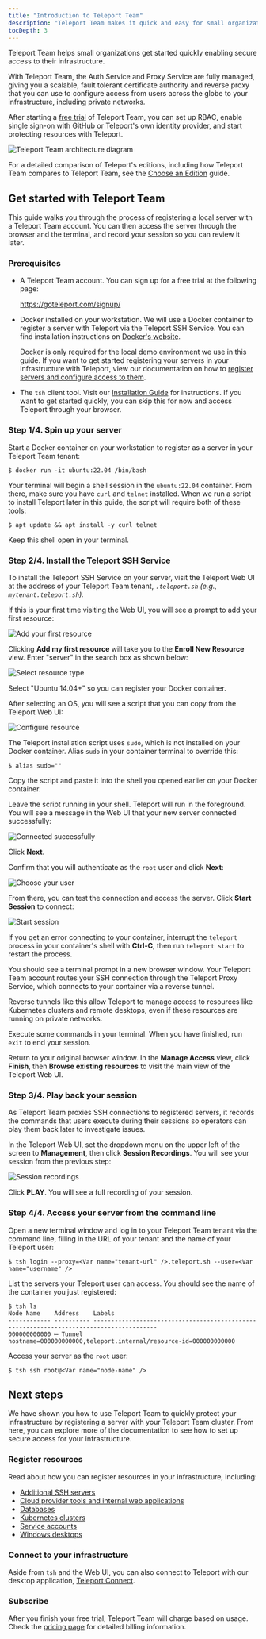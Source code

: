```yaml
---
title: "Introduction to Teleport Team"
description: "Teleport Team makes it quick and easy for small organizations set up secure RBAC for their infrastructure."
tocDepth: 3
---
```


Teleport Team helps small organizations get started quickly enabling secure
access to their infrastructure. 

With Teleport Team, the Auth Service and Proxy Service are fully managed, giving
you a scalable, fault tolerant certificate authority and reverse proxy that you
can use to configure access from users across the globe to your infrastructure,
including private networks.

After starting a [free trial](https://goteleport.com/signup) of Teleport Team,
you can set up RBAC, enable single sign-on with GitHub or Teleport's own
identity provider, and start protecting resources with Teleport.

![Teleport Team architecture diagram](../../img/team-diagram.png)

<Notice type="tip">

For a detailed comparison of Teleport's editions, including how Teleport Team
compares to Teleport Team, see the [Choose an Edition](introduction.mdx) guide.

</Notice>

## Get started with Teleport Team

This guide walks you through the process of registering a local server with a
Teleport Team account. You can then access the server through the browser and
the terminal, and record your session so you can review it later.

### Prerequisites

- A Teleport Team account. You can sign up for a free trial at the following
  page:

  https://goteleport.com/signup/

- Docker installed on your workstation. We will use a Docker container to
  register a server with Teleport via the Teleport SSH Service. You can find
  installation instructions on [Docker's
  website](https://docs.docker.com/get-docker/).

  <Notice type="tip">

  Docker is only required for the local demo environment we use in this guide.
  If you want to get started registering your servers in your infrastructure
  with Teleport, view our documentation on how to [register servers and
  configure access to them](../server-access/introduction.mdx).

  </Notice>

- The `tsh` client tool. Visit our [Installation Guide](../installation.mdx)
  for instructions. If you want to get started quickly, you can skip this for
  now and access Teleport through your browser.

### Step 1/4. Spin up your server

Start a Docker container on your workstation to register as a server in your
Teleport Team tenant:

```code
$ docker run -it ubuntu:22.04 /bin/bash
```

Your terminal will begin a shell session in the `ubuntu:22.04` container. From
there, make sure you have `curl` and `telnet` installed. When we run a script to
install Teleport later in this guide, the script will require both of these
tools:

```code
$ apt update && apt install -y curl telnet
```

Keep this shell open in your terminal.

### Step 2/4. Install the Teleport SSH Service

To install the Teleport SSH Service on your server, visit the Teleport Web UI at
the address of your Teleport Team tenant, <Var name="tenant-url"/>`.teleport.sh`
(e.g., `mytenant.teleport.sh`). 

If this is your first time visiting the Web UI, you will see a prompt to add
your first resource: 

![Add your first
resource](../../img/cloud/getting-started/add-my-first-resource@2x.png)

Clicking **Add my first resource** will take you to the **Enroll New Resource**
view. Enter "server" in the search box as shown below:

![Select resource
type](../../img/cloud/getting-started/choose-resource@2x.png)

Select "Ubuntu 14.04+" so you can register your Docker container.

After selecting an OS, you will see a script that you can copy from the Teleport
Web UI:

![Configure resource](../../img/cloud/getting-started/paste-script@2x.png)

The Teleport installation script uses `sudo`, which is not installed on your
Docker container. Alias `sudo` in your container terminal to override this:

```code
$ alias sudo=""
```

Copy the script and paste it into the shell you opened earlier on your Docker
container.

Leave the script running in your shell. Teleport will run in the foreground. You
will see a message in the Web UI that your new server connected successfully:

![Connected
successfully](../../img/cloud/getting-started/successfully-connected@2x.png)

Click **Next**.

Confirm that you will authenticate as the `root` user and click **Next**:

![Choose your user](../../img/cloud/getting-started/set-up-access@2x.png)

From there, you can test the connection and access the server. Click **Start
Session** to connect:

![Start session](../../img/cloud/getting-started/test-connection@2x.png)

<Notice type="tip">

If you get an error connecting to your container, interrupt the `teleport`
process in your container's shell with **Ctrl-C**, then run `teleport start` to
restart the process.

</Notice>

You should see a terminal prompt in a new browser window. Your Teleport Team
account routes your SSH connection through the Teleport Proxy Service, which
connects to your container via a reverse tunnel. 

Reverse tunnels like this allow Teleport to manage access to resources like
Kubernetes clusters and remote desktops, even if these resources are running on
private networks.

Execute some commands in your terminal. When you have finished, run `exit` to
end your session.

Return to your original browser window. In the **Manage Access** view, click
**Finish**, then **Browse existing resources** to visit the main view of the
Teleport Web UI.

### Step 3/4. Play back your session

As Teleport Team proxies SSH connections to registered servers, it records the
commands that users execute during their sessions so operators can play them
back later to investigate issues.

In the Teleport Web UI, set the dropdown menu on the upper left of the screen to
**Management**, then click **Session Recordings**. You will see your session
from the previous step:

![Session
recordings](../../img/cloud/getting-started/session-recordings@2x.png)

Click **PLAY**. You will see a full recording of your session.

### Step 4/4. Access your server from the command line

Open a new terminal window and log in to your Teleport Team tenant
via the command line, filling in the URL of your tenant and the name of your
Teleport user:

```code
$ tsh login --proxy=<Var name="tenant-url" />.teleport.sh --user=<Var name="username" />
```

List the servers your Teleport user can access. You should see the name of the
container you just registered:

```code
$ tsh ls
Node Name    Address    Labels
------------ ---------- ----------------------------------------------------------------------------------------
000000000000 ⟵ Tunnel   hostname=000000000000,teleport.internal/resource-id=000000000000
```

Access your server as the `root` user:

```code
$ tsh ssh root@<Var name="node-name" />
```

## Next steps

We have shown you how to use Teleport Team to quickly protect your
infrastructure by registering a server with your Teleport Team cluster. From
here, you can explore more of the documentation to see how to set up secure
access for your infrastructure.

### Register resources

Read about how you can register resources in your infrastructure, including:

  - [Additional SSH servers](../server-access/introduction.mdx)
  - [Cloud provider tools and internal web applications](../application-access/introduction.mdx)
  - [Databases](../database-access/introduction.mdx)
  - [Kubernetes clusters](../kubernetes-access/introduction.mdx)
  - [Service accounts](../machine-id/introduction.mdx)
  - [Windows desktops](../desktop-access/introduction.mdx)

### Connect to your infrastructure

Aside from `tsh` and the Web UI, you can also connect to Teleport with our
desktop application, [Teleport
Connect](../connect-your-client/teleport-connect.mdx).

### Subscribe

After you finish your free trial, Teleport Team will charge based on usage.
Check the [pricing page](https://goteleport.com/teleport-pricing/) for detailed
billing information.
